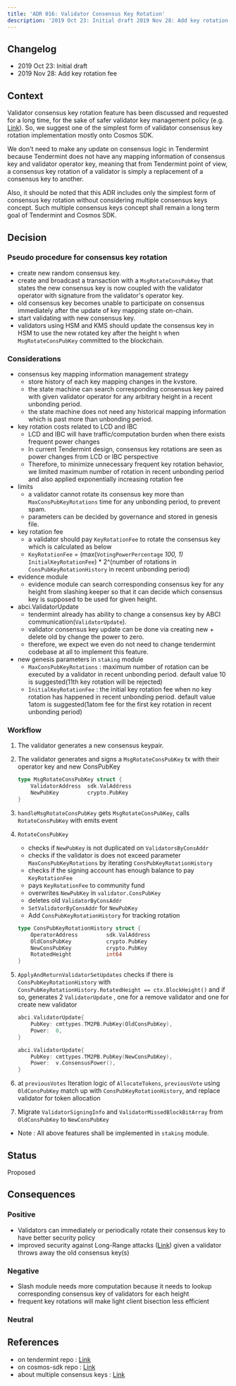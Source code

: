 ```yaml
---
title: 'ADR 016: Validator Consensus Key Rotation'
description: '2019 Oct 23: Initial draft 2019 Nov 28: Add key rotation fee'
---
```


## Changelog

* 2019 Oct 23: Initial draft
* 2019 Nov 28: Add key rotation fee

## Context

Validator consensus key rotation feature has been discussed and requested for a long time, for the sake of safer validator key management policy (e.g. [Link](https://github.com/tendermint/tendermint/issues/1136)). So, we suggest one of the simplest form of validator consensus key rotation implementation mostly onto Cosmos SDK.

We don't need to make any update on consensus logic in Tendermint because Tendermint does not have any mapping information of consensus key and validator operator key, meaning that from Tendermint point of view, a consensus key rotation of a validator is simply a replacement of a consensus key to another.

Also, it should be noted that this ADR includes only the simplest form of consensus key rotation without considering multiple consensus keys concept. Such multiple consensus keys concept shall remain a long term goal of Tendermint and Cosmos SDK.

## Decision

### Pseudo procedure for consensus key rotation

* create new random consensus key.
* create and broadcast a transaction with a `MsgRotateConsPubKey` that states the new consensus key is now coupled with the validator operator with signature from the validator's operator key.
* old consensus key becomes unable to participate on consensus immediately after the update of key mapping state on-chain.
* start validating with new consensus key.
* validators using HSM and KMS should update the consensus key in HSM to use the new rotated key after the height `h` when `MsgRotateConsPubKey` committed to the blockchain.

### Considerations

* consensus key mapping information management strategy
  * store history of each key mapping changes in the kvstore.
  * the state machine can search corresponding consensus key paired with given validator operator for any arbitrary height in a recent unbonding period.
  * the state machine does not need any historical mapping information which is past more than unbonding period.
* key rotation costs related to LCD and IBC
  * LCD and IBC will have traffic/computation burden when there exists frequent power changes
  * In current Tendermint design, consensus key rotations are seen as power changes from LCD or IBC perspective
  * Therefore, to minimize unnecessary frequent key rotation behavior, we limited maximum number of rotation in recent unbonding period and also applied exponentially increasing rotation fee
* limits
  * a validator cannot rotate its consensus key more than `MaxConsPubKeyRotations` time for any unbonding period, to prevent spam.
  * parameters can be decided by governance and stored in genesis file.
* key rotation fee
  * a validator should pay `KeyRotationFee` to rotate the consensus key which is calculated as below
  * `KeyRotationFee` = (max(`VotingPowerPercentage` *100, 1)* `InitialKeyRotationFee`) \* 2^(number of rotations in `ConsPubKeyRotationHistory` in recent unbonding period)
* evidence module
  * evidence module can search corresponding consensus key for any height from slashing keeper so that it can decide which consensus key is supposed to be used for given height.
* abci.ValidatorUpdate
  * tendermint already has ability to change a consensus key by ABCI communication(`ValidatorUpdate`).
  * validator consensus key update can be done via creating new + delete old by change the power to zero.
  * therefore, we expect we even do not need to change tendermint codebase at all to implement this feature.
* new genesis parameters in `staking` module
  * `MaxConsPubKeyRotations` : maximum number of rotation can be executed by a validator in recent unbonding period. default value 10 is suggested(11th key rotation will be rejected)
  * `InitialKeyRotationFee` : the initial key rotation fee when no key rotation has happened in recent unbonding period. default value 1atom is suggested(1atom fee for the first key rotation in recent unbonding period)

### Workflow

1. The validator generates a new consensus keypair.

2. The validator generates and signs a `MsgRotateConsPubKey` tx with their operator key and new ConsPubKey

   ```go
   type MsgRotateConsPubKey struct {
       ValidatorAddress  sdk.ValAddress
       NewPubKey         crypto.PubKey
   }
   ```

3. `handleMsgRotateConsPubKey` gets `MsgRotateConsPubKey`, calls `RotateConsPubKey` with emits event

4. `RotateConsPubKey`

   * checks if `NewPubKey` is not duplicated on `ValidatorsByConsAddr`
   * checks if the validator is does not exceed parameter `MaxConsPubKeyRotations` by iterating `ConsPubKeyRotationHistory`
   * checks if the signing account has enough balance to pay `KeyRotationFee`
   * pays `KeyRotationFee` to community fund
   * overwrites `NewPubKey` in `validator.ConsPubKey`
   * deletes old `ValidatorByConsAddr`
   * `SetValidatorByConsAddr` for `NewPubKey`
   * Add `ConsPubKeyRotationHistory` for tracking rotation

   ```go
   type ConsPubKeyRotationHistory struct {
       OperatorAddress         sdk.ValAddress
       OldConsPubKey           crypto.PubKey
       NewConsPubKey           crypto.PubKey
       RotatedHeight           int64
   }
   ```

5. `ApplyAndReturnValidatorSetUpdates` checks if there is `ConsPubKeyRotationHistory` with `ConsPubKeyRotationHistory.RotatedHeight == ctx.BlockHeight()` and if so, generates 2 `ValidatorUpdate` , one for a remove validator and one for create new validator

   ```go
   abci.ValidatorUpdate{
       PubKey: cmttypes.TM2PB.PubKey(OldConsPubKey),
       Power:  0,
   }

   abci.ValidatorUpdate{
       PubKey: cmttypes.TM2PB.PubKey(NewConsPubKey),
       Power:  v.ConsensusPower(),
   }
   ```

6. at `previousVotes` Iteration logic of `AllocateTokens`,  `previousVote` using `OldConsPubKey` match up with `ConsPubKeyRotationHistory`, and replace validator for token allocation

7. Migrate `ValidatorSigningInfo` and `ValidatorMissedBlockBitArray` from `OldConsPubKey` to `NewConsPubKey`

* Note : All above features shall be implemented in `staking` module.

## Status

Proposed

## Consequences

### Positive

* Validators can immediately or periodically rotate their consensus key to have better security policy
* improved security against Long-Range attacks ([Link](https://nearprotocol.com/blog/long-range-attacks-and-a-new-fork-choice-rule)) given a validator throws away the old consensus key(s)

### Negative

* Slash module needs more computation because it needs to lookup corresponding consensus key of validators for each height
* frequent key rotations will make light client bisection less efficient

### Neutral

## References

* on tendermint repo : [Link](https://github.com/tendermint/tendermint/issues/1136)
* on cosmos-sdk repo : [Link](https://github.com/cosmos/cosmos-sdk/issues/5231)
* about multiple consensus keys : [Link](https://github.com/tendermint/tendermint/issues/1758#issuecomment-545291698)
